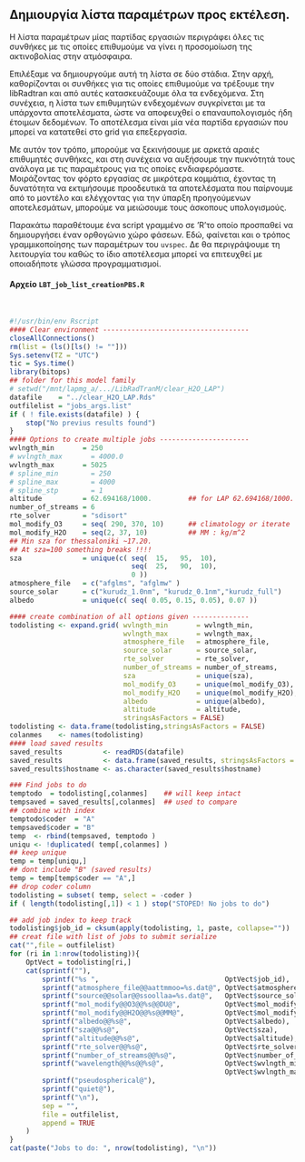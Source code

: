 
Δημιουργία λίστα παραμέτρων προς εκτέλεση.
--------------------------------------------------------------------------------

Η λίστα παραμέτρων μίας παρτίδας εργασιών περιγράφει όλες τις συνθήκες με τις οποίες επιθυμούμε να γίνει η προσομοίωση της ακτινοβολίας στην ατμόσφαιρα.

Επιλέξαμε να δημιουργούμε αυτή τη λίστα σε δύο στάδια.
Στην αρχή, καθορίζονται οι συνθήκες για τις οποίες επιθυμούμε να τρέξουμε την libRadtran και από αυτές κατασκευάζουμε όλα τα ενδεχόμενα.
Στη συνέχεια, η λίστα των επιθυμητών ενδεχομένων συγκρίνεται με τα υπάρχοντα αποτελέσματα, ώστε να αποφευχθεί ο επαναυπολογισμός ήδη έτοιμων δεδομένων.
Το αποτέλεσμα είναι μία νέα παρτίδα εργασιών που μπορεί να κατατεθεί στο grid για επεξεργασία.

Με αυτόν τον τρόπο, μπορούμε να ξεκινήσουμε με αρκετά αραιές επιθυμητές συνθήκες, και στη συνέχεια να αυξήσουμε την πυκνότητά τους ανάλογα με τις παραμέτρους για τις οποίες ενδιαφερόμαστε. 
Μοιράζοντας τον φόρτο εργασίας σε μικρότερα κομμάτια, έχοντας τη δυνατότητα να εκτιμήσουμε προοδευτικά τα αποτελέσματα που παίρνουμε από το μοντέλο και ελέγχοντας για την ύπαρξη προηγούμενων αποτελεσμάτων, μπορούμε να μειώσουμε τους άσκοπους υπολογισμούς.

Παρακάτω παραθέτουμε ένα script γραμμένο σε 'R'το οποίο προσπαθεί να δημιουργήσει έναν ορθογώνιο χώρο φάσεων. Εδώ, φαίνεται και ο τρόπος γραμμικοποίησης των παραμέτρων του `uvspec`. Δε θα περιγράψουμε τη λειτουργία του καθώς το ίδιο αποτέλεσμα μπορεί να επιτευχθεί με οποιαδήποτε γλώσσα προγραμματισμοί.

#### Αρχείο `LBT_job_list_creationPBS.R`
\  
```r
#!/usr/bin/env Rscript
#### Clear environment ------------------------------------
closeAllConnections()
rm(list = (ls()[ls() != ""]))
Sys.setenv(TZ = "UTC")
tic = Sys.time()
library(bitops)
## folder for this model family
# setwd("/mnt/lapmg_a/.../LibRadTranM/clear_H2O_LAP")
datafile    = "../clear_H2O_LAP.Rds"
outfilelist = "jobs_args.list"
if ( ! file.exists(datafile) ) {
    stop("No previus results found")
}
#### Options to create multiple jobs ----------------------
wvlngth_min       = 250
# wvlngth_max       = 4000.0
wvlngth_max       = 5025
# spline_min        = 250
# spline_max        = 4000
# spline_stp        = 1
altitude          = 62.694168/1000.         ## for LAP 62.694168/1000.
number_of_streams = 6
rte_solver        = "sdisort"
mol_modify_O3     = seq( 290, 370, 10)      ## climatology or iterate
mol_modify_H2O    = seq(2, 37, 10)          ## MM : kg/m^2
## Min sza for thessaloniki ~17.20.
## At sza=100 something breaks !!!!
sza               = unique(c( seq(  15,   95,  10),
                              seq(  25,   90,  10),
                              0 )) 
atmosphere_file   = c("afglms", "afglmw" )
source_solar      = c("kurudz_1.0nm", "kurudz_0.1nm","kurudz_full")
albedo            = unique(c( seq( 0.05, 0.15, 0.05), 0.07 ))

#### create combination of all options given --------------
todolisting <- expand.grid( wvlngth_min       = wvlngth_min,
                            wvlngth_max       = wvlngth_max,
                            atmosphere_file   = atmosphere_file,
                            source_solar      = source_solar,
                            rte_solver        = rte_solver,
                            number_of_streams = number_of_streams,
                            sza               = unique(sza),
                            mol_modify_O3     = unique(mol_modify_O3),
                            mol_modify_H2O    = unique(mol_modify_H2O),
                            albedo            = unique(albedo),
                            altitude          = altitude,
                            stringsAsFactors = FALSE)
todolisting <- data.frame(todolisting,stringsAsFactors = FALSE)
colanmes    <- names(todolisting)
#### load saved results
saved_results          <- readRDS(datafile)
saved_results          <- data.frame(saved_results, stringsAsFactors = FALSE)
saved_results$hostname <- as.character(saved_results$hostname)

### Find jobs to do
temptodo  = todolisting[,colanmes]    ## will keep intact
tempsaved = saved_results[,colanmes]  ## used to compare
## combine with index
temptodo$coder  = "A"
tempsaved$coder = "B"
temp  <- rbind(tempsaved, temptodo )
uniqu <- !duplicated( temp[,colanmes] )
## keep unique
temp = temp[uniqu,]
## dont include "B" (saved results)
temp = temp[temp$coder == "A",]
## drop coder column
todolisting = subset( temp, select = -coder )
if ( length(todolisting[,1]) < 1 ) stop("STOPED! No jobs to do")

## add job index to keep track
todolisting$job_id = cksum(apply(todolisting, 1, paste, collapse=""))
## creat file with list of jobs to submit serialize
cat("",file = outfilelist)
for (ri in 1:nrow(todolisting)){
    OptVect = todolisting[ri,]
    cat(sprintf(""),
        sprintf("%s ",                               OptVect$job_id),
        sprintf("atmosphere_file@@aattmmoo=%s.dat@", OptVect$atmosphere_file),
        sprintf("source@@solar@@ssoollaa=%s.dat@",   OptVect$source_solar),
        sprintf("mol_modify@@O3@@%s@@DU@",           OptVect$mol_modify_O3),
        sprintf("mol_modify@@H2O@@%s@@MM@",          OptVect$mol_modify_H2O),
        sprintf("albedo@@%s@",                       OptVect$albedo),
        sprintf("sza@@%s@",                          OptVect$sza),
        sprintf("altitude@@%s@",                     OptVect$altitude),
        sprintf("rte_solver@@%s@",                   OptVect$rte_solver),
        sprintf("number_of_streams@@%s@",            OptVect$number_of_streams),
        sprintf("wavelength@@%s@@%s@",               OptVect$wvlngth_min,
                                                     OptVect$wvlngth_max ),
        sprintf("pseudospherical@"),
        sprintf("quiet@"),
        sprintf("\n"),
        sep = "",
        file = outfilelist,
        append = TRUE
    )
}
cat(paste("Jobs to do: ", nrow(todolisting), "\n"))
```
